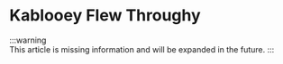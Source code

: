 # Kablooey Flew Throughy
:::warning	
This article is missing information and will be expanded in the future. 
:::